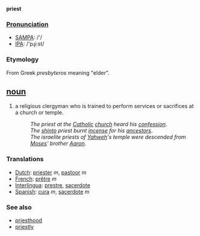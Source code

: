 '''priest'''

===[[Pronunciation]]===
*[[w:SAMPA|SAMPA]]: /'/
*[[w:IPA|IPA]]: /'pɻi:st/

=== Etymology ===
From Greek ''presbyteros'' meaning "elder".

== [[noun]] ==
#a religious clergyman who is trained to perform services or sacrifices at a church or temple.
#:''The priest at the [[Catholic]] [[church]] heard his [[confession]]''.
#:''The [[shinto]] priest burnt [[incense]] for his [[ancestors]]''.
#:''The israelite priests of [[Yahweh]]'s temple were descended from [[Moses]]' brother [[Aaron]]''.

=== Translations ===
*[[Dutch]]: [[priester]] ''m'', [[pastoor]] ''m''
*[[French]]: [[prêtre]] ''m''
*[[Interlingua]]: [[prestre]], [[sacerdote]]
*[[Spanish]]: [[cura]] ''m'', [[sacerdote]] ''m''

=== See also ===
*[[priesthood]]
*[[priestly]]